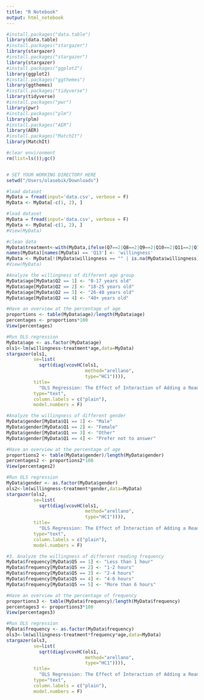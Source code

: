 ---
title: "R Notebook"
output: html_notebook
---
```{r}
#install.packages("data.table")
library(data.table)
#install.packages("stargazer")
library(stargazer)
#install.packages("stargazer")
library(stargazer)
#install.packages("ggplot2")
library(ggplot2)
#install.packages("ggthemes")
library(ggthemes)
#install.packages("tidyverse")
library(tidyverse)
#install.packages("pwr")
library(pwr)
#install.packages("plm")
library(plm)
#install.packages("AER")
library(AER)
#install.packages("MatchIt")
library(MatchIt)

#clear environment
rm(list=ls());gc()


# SET YOUR WORKING DIRECTORY HERE
setwd("/Users/olasebik/Downloads")

#load dataset
MyData = fread(input='data.csv', verbose = F)
MyData <- MyData[-c(1, 2), ]
```

```{r}
#load dataset
MyData = fread(input='data.csv', verbose = F)
MyData <- MyData[-c(1, 2), ]
#View(MyData)
```

```{r}
#clean data
MyData$treatment<-with(MyData,ifelse(Q7==2|Q8==2|Q9==2|Q10==2|Q11==2|Q12==2,1,0))
names(MyData)[names(MyData) == 'Q13'] <- 'willingness'
MyData <- MyData[!(MyData$willingness == "" | is.na(MyData$willingness)), ]
#View(MyData)
```

```{r}
#Analyze the willingness of different age group
MyData$age[MyData$Q2 == 1] <- "0-17 years old"
MyData$age[MyData$Q2 == 2] <- "18-25 years old"
MyData$age[MyData$Q2 == 3] <- "26-40 years old"
MyData$age[MyData$Q2 == 4] <- "40+ years old"

#Have an overview at the percentage of age
proportions <- table(MyData$age)/length(MyData$age)
percentages <- proportions*100
View(percentages)

#Run OLS regression
MyData$age <- as.factor(MyData$age)
ols1<-lm(willingness~treatment*age,data=MyData)
stargazer(ols1,
          se=list(
            sqrt(diag(vcovHC(ols1,
                             method="arellano",
                             type="HC1")))),
          title=
            "OLS Regression: The Effect of Interaction of Adding a Reading Time and age on Willingness to Read the Whole Article",
          type="text",
          column.labels = c("plain"),
          model.numbers = F)

```


```{r}
#Analyze the willingness of different gender
MyData$gender[MyData$Q1 == 1] <- "Male"
MyData$gender[MyData$Q1 == 2] <- "Female"
MyData$gender[MyData$Q1 == 3] <- "Other"
MyData$gender[MyData$Q1 == 4] <- "Prefer not to answer"

#Have an overview at the percentage of age
proportions2 <- table(MyData$gender)/length(MyData$gender)
percentages2 <- proportions2*100
View(percentages2)

#Run OLS regression
MyData$gender <- as.factor(MyData$gender)
ols2<-lm(willingness~treatment*gender,data=MyData)
stargazer(ols2,
          se=list(
            sqrt(diag(vcovHC(ols1,
                             method="arellano",
                             type="HC1")))),
          title=
            "OLS Regression: The Effect of Interaction of Adding a Reading Time and gender on Willingness to Read the Whole Article",
          type="text",
          column.labels = c("plain"),
          model.numbers = F)
```


```{r}
#3. Analyze the willingness of different reading frequency
MyData$frequency[MyData$Q5 == 1] <- "Less than 1 hour"
MyData$frequency[MyData$Q5 == 2] <- "1-2 hours"
MyData$frequency[MyData$Q5 == 3] <- "2-4 hours"
MyData$frequency[MyData$Q5 == 4] <- "4-6 hours"
MyData$frequency[MyData$Q5 == 5] <- "More than 6 hours"

#Have an overview at the percentage of frequency
proportions3 <- table(MyData$frequency)/length(MyData$frequency)
percentages3 <- proportions3*100
View(percentages3)
```


```{r}
#Run OLS regression
MyData$frequency <- as.factor(MyData$frequency)
ols3<-lm(willingness~treatment*frequency*age,data=MyData)
stargazer(ols3,
          se=list(
            sqrt(diag(vcovHC(ols1,
                             method="arellano",
                             type="HC1")))),
          title=
            "OLS Regression: The Effect of Interaction of Adding a Reading Time, Age and Reading Frequency on Willingness to Read the Whole Article",
          type="text",
          column.labels = c("plain"),
          model.numbers = F)
```


```{r}

```


```{r}

```